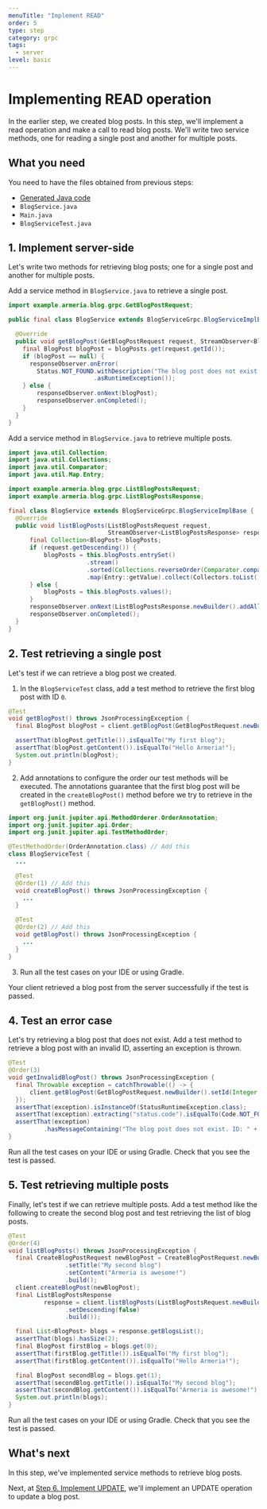```yaml
---
menuTitle: "Implement READ"
order: 5
type: step
category: grpc
tags:
  - server
level: basic
---
```


# Implementing READ operation

In the earlier step, we created blog posts.
In this step, we'll implement a read operation and make a call to read blog posts.
We'll write two service methods, one for reading a single post and another for multiple posts.

<TutorialSteps current={5} />

## What you need

You need to have the files obtained from previous steps:

- [Generated Java code](/tutorials/grpc/blog/create-service#3-compile-the-proto-file)
- `BlogService.java`
- `Main.java`
- `BlogServiceTest.java`

## 1. Implement server-side

Let's write two methods for retrieving blog posts; one for a single post and
another for multiple posts.

<Tabs>
<TabPane tab="Single post" key="1">

Add a service method in `BlogService.java` to retrieve a single post.

```java filename=BlogService.java
import example.armeria.blog.grpc.GetBlogPostRequest;

public final class BlogService extends BlogServiceGrpc.BlogServiceImplBase {

  @Override
  public void getBlogPost(GetBlogPostRequest request, StreamObserver<BlogPost> responseObserver) {
    final BlogPost blogPost = blogPosts.get(request.getId());
    if (blogPost == null) {
      responseObserver.onError(
        Status.NOT_FOUND.withDescription("The blog post does not exist. ID: " + request.getId())
                        .asRuntimeException());
    } else {
        responseObserver.onNext(blogPost);
        responseObserver.onCompleted();
    }
  }
}
```

</TabPane>
<TabPane tab="Multiple posts" key="2">

Add a service method in `BlogService.java` to retrieve multiple posts.

```java filename=BlogService.java
import java.util.Collection;
import java.util.Collections;
import java.util.Comparator;
import java.util.Map.Entry;

import example.armeria.blog.grpc.ListBlogPostsRequest;
import example.armeria.blog.grpc.ListBlogPostsResponse;

final class BlogService extends BlogServiceGrpc.BlogServiceImplBase {
  @Override
  public void listBlogPosts(ListBlogPostsRequest request,
                            StreamObserver<ListBlogPostsResponse> responseObserver) {
      final Collection<BlogPost> blogPosts;
      if (request.getDescending()) {
          blogPosts = this.blogPosts.entrySet()
                      .stream()
                      .sorted(Collections.reverseOrder(Comparator.comparingInt(Entry::getKey)))
                      .map(Entry::getValue).collect(Collectors.toList());
      } else {
          blogPosts = this.blogPosts.values();
      }
      responseObserver.onNext(ListBlogPostsResponse.newBuilder().addAllBlogs(blogPosts).build());
      responseObserver.onCompleted();
  }
}
```

</TabPane>
</Tabs>

## 2. Test retrieving a single post

Let's test if we can retrieve a blog post we created.

1. In the `BlogServiceTest` class, add a test method to retrieve the first blog post with ID `0`.
  ```java filename=BlogServiceTest.java
  @Test
  void getBlogPost() throws JsonProcessingException {
    final BlogPost blogPost = client.getBlogPost(GetBlogPostRequest.newBuilder().setId(0).build());

    assertThat(blogPost.getTitle()).isEqualTo("My first blog");
    assertThat(blogPost.getContent()).isEqualTo("Hello Armeria!");
    System.out.println(blogPost);
  }
  ```
2. Add annotations to configure the order our test methods will be executed.
  The annotations guarantee that the first blog post will be created in the `createBlogPost()` method before we try to retrieve in the `getBlogPost()` method.
  ```java filename=BlogServiceTest.java
  import org.junit.jupiter.api.MethodOrderer.OrderAnnotation;
  import org.junit.jupiter.api.Order;
  import org.junit.jupiter.api.TestMethodOrder;

  @TestMethodOrder(OrderAnnotation.class) // Add this
  class BlogServiceTest {
    ...

    @Test
    @Order(1) // Add this
    void createBlogPost() throws JsonProcessingException {
      ...
    }

    @Test
    @Order(2) // Add this
    void getBlogPost() throws JsonProcessingException {
      ...
    }
  }
  ```
3. Run all the test cases on your IDE or using Gradle.

  Your client retrieved a blog post from the server successfully if the test is passed.

## 4. Test an error case

Let's try retrieving a blog post that does not exist.
Add a test method to retrieve a blog post with an invalid ID, asserting an exception is thrown.

```java filename=BlogServiceTest.java
@Test
@Order(3)
void getInvalidBlogPost() throws JsonProcessingException {
  final Throwable exception = catchThrowable(() -> {
      client.getBlogPost(GetBlogPostRequest.newBuilder().setId(Integer.MAX_VALUE).build());
  });
  assertThat(exception).isInstanceOf(StatusRuntimeException.class);
  assertThat(exception).extracting("status.code").isEqualTo(Code.NOT_FOUND);
  assertThat(exception)
          .hasMessageContaining("The blog post does not exist. ID: " + Integer.MAX_VALUE);
}
```

Run all the test cases on your IDE or using Gradle.
Check that you see the test is passed.

## 5. Test retrieving multiple posts

Finally, let's test if we can retrieve multiple posts.
Add a test method like the following to create the second blog post and test retrieving the list of blog posts.

```java filename=BlogServiceTest.java
@Test
@Order(4)
void listBlogPosts() throws JsonProcessingException {
  final CreateBlogPostRequest newBlogPost = CreateBlogPostRequest.newBuilder()
                .setTitle("My second blog")
                .setContent("Armeria is awesome!")
                .build();
  client.createBlogPost(newBlogPost);
  final ListBlogPostsResponse
          response = client.listBlogPosts(ListBlogPostsRequest.newBuilder()
                .setDescending(false)
                .build());

  final List<BlogPost> blogs = response.getBlogsList();
  assertThat(blogs).hasSize(2);
  final BlogPost firstBlog = blogs.get(0);
  assertThat(firstBlog.getTitle()).isEqualTo("My first blog");
  assertThat(firstBlog.getContent()).isEqualTo("Hello Armeria!");

  final BlogPost secondBlog = blogs.get(1);
  assertThat(secondBlog.getTitle()).isEqualTo("My second blog");
  assertThat(secondBlog.getContent()).isEqualTo("Armeria is awesome!");
  System.out.println(blogs);
}
```

Run all the test cases on your IDE or using Gradle.
Check that you see the test is passed.

## What's next

In this step, we've implemented service methods to retrieve blog posts.

Next, at [Step 6. Implement UPDATE](/tutorials/grpc/blog/implement-update), we'll implement an UPDATE operation to update a blog post.

<TutorialSteps current={5} />
